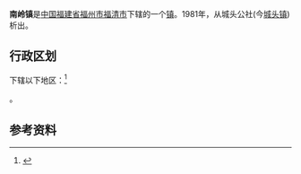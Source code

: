 {{中国乡级行政区|35/01/81/105/000
| 行政区全称 = 南岭镇
| 景观照片文件名 = 
| 景观照片描述 = 
| 汉语拼音 = 
| 通用拼音 = 
| 注音符號 = 
| 其它标音类型1 = 
| 其它标音1 = 
| 其它标音类型2 = 
| 其它标音2 = 
| 其它语言类型1 = 
| 其它语言地名1 = 
| 其它语言类型2 = 
| 其它语言地名2 = 
| 上级行政区 = [[福建省|福建省]][[福州市|福州市]][[福清市|福清市]]
| 行政区类别 = [[镇|镇]]
| 总面积 = 
| 户籍人口 = 
| 户籍人口年份 = 
| 常住人口 = 
| 常住人口年份 = 
| 人口密度 = 
| 行政区划 = 
| 官方网站 = 
| 政府驻地 = 
| 邮政编码 = 
| 电话区号 = 591
| 毗邻行政区 = 
| 位置图文件名 = 
| 位置图描述 = 
}}
'''南岭镇'''是[[中华人民共和国|中国]][[福建省|福建省]][[福州市|福州市]][[福清市|福清市]]下辖的一个[[镇|镇]]。1981年，从城头公社(今[[城头镇|城头镇]])析出。

== 行政区划 ==

{{PAGENAMEBASE}}下辖以下地区：<ref>{{PRC admin/ref sgc|35/01/81/105/000}}</ref>

{{PRC admin/children|35/01/81/105/000}}。

== 参考资料 ==

{{reflist}}

{{PRC admin/navcat|35/01/81/105/000}}